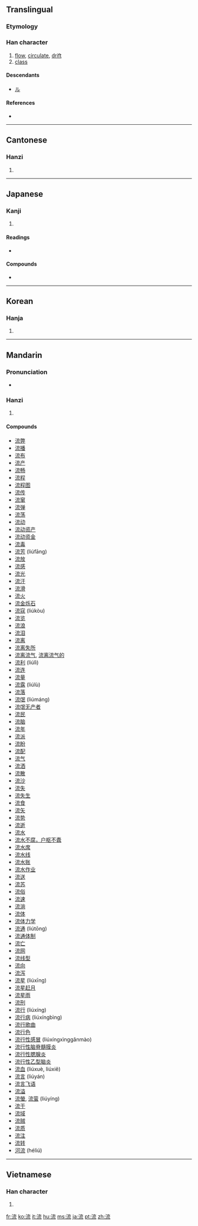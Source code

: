 ==Translingual==
===Etymology===
{{Han compound|水|alt1=氵|㐬|ls=psc|c1=s|c2=p}}

===Han character===
{{Han char|rn=85|rad=水|as=07|sn=9|four=3411<sub>3</sub>|canj=水卜戈山 (EYIU)|ids=⿰[[氵]][[㐬]]}}

# [[flow]], [[circulate]], [[drift]]
# [[class]]

====Descendants====
* [[ル]]

====References====
* {{Han ref|kx=0623.040|dkj=17572|dj=1019.070|hdz=31631.120|uh=6D41|ud=27969|bh=AC79|bd=44153}}

----

==Cantonese==

===Hanzi===
{{yue-hanzi|jyut=|y=lau4}}

# {{defn|Cantonese|sort=水07}}

----

==Japanese==

===Kanji===
{{ja-kanji|grade=3|rs=水07}}

# {{defn|Japanese}}

====Readings====
* {{ja-readings|on=[[りゅう]] (ryū), [[る]] (ru)|kun=[[ながれる]] (nagareru), [[ながす]] (nagasu), [[ながれ]] (nagare)}}

====Compounds====
*{{term|流派||school of thought|tr=[[りゅうは]], [[ryūha]]|lang=ja|sc=Jpan}}

----

==Korean==

===Hanja===
{{ko-hanja|hangeul=류>유|eumhun=|rv=ryu>yu|mr=ryu>yu|y=lyu>yu}}

# {{defn|Korean|sort=水07}}

----

==Mandarin==

===Pronunciation===
*{{audio|zh-liú.ogg|audio}}

===Hanzi===
{{cmn-hanzi|pin=[[liú]] ([[liu2]])|wg=liu<sup>2</sup>}}

# {{defn|Mandarin|sort=水07}}

====Compounds====
* [[流弊]]
* [[流播]]
* [[流布]]
* [[流产]]
* [[流畅]]
* [[流程]]
* [[流程图]]
* [[流传]]
* [[流窜]]
* [[流弹]]
* [[流荡]]
* [[流动]]
* [[流动资产]]
* [[流动资金]]
* [[流毒]]
* [[流芳]] (liúfāng)
* [[流放]]
* [[流感]]
* [[流光]]
* [[流汗]]
* [[流滑]]
* [[流火]]
* [[流金烁石]]
* [[流寇]] (liúkòu)
* [[流览]]
* [[流浪]]
* [[流泪]]
* [[流离]]
* [[流离失所]]
* [[流离流气]], [[流离流气的]]
* [[流利]] (liúlì)
* [[流连]]
* [[流量]]
* [[流露]] (liúlù)
* [[流落]]
* [[流氓]] (liúmáng)
* [[流氓无产者]]
* [[流民]]
* [[流脑]]
* [[流年]]
* [[流派]]
* [[流盼]]
* [[流配]]
* [[流气]]
* [[流洒]]
* [[流散]]
* [[流沙]]
* [[流失]]
* [[流失生]]
* [[流食]]
* [[流矢]]
* [[流势]]
* [[流逝]]
* [[流水]]
* [[流水不腐，户枢不蠹]]
* [[流水席]]
* [[流水线]]
* [[流水账]]
* [[流水作业]]
* [[流送]]
* [[流苏]]
* [[流俗]]
* [[流速]]
* [[流淌]]
* [[流体]]
* [[流体力学]]
* [[流通]] (liútōng)
* [[流通体制]]
* [[流亡]]
* [[流网]]
* [[流线型]]
* [[流向]]
* [[流泻]]
* [[流星]] (liúxīng)
* [[流星赶月]]
* [[流星雨]]
* [[流刑]]
* [[流行]] (liúxíng)
* [[流行病]] (liúxíngbìng)
* [[流行歌曲]]
* [[流行色]]
* [[流行性感冒]] (liúxíngxìnggǎnmào)
* [[流行性脑脊髓膜炎]]
* [[流行性腮腺炎]]
* [[流行性乙型脑炎]]
* [[流血]] (liúxuè, liúxiě)
* [[流言]] (liúyán)
* [[流言飞语]]
* [[流溢]]
* [[流螢]], [[流萤]] (liúyíng)
* [[流于]]
* [[流域]]
* [[流贼]]
* [[流质]]
* [[流注]]
* [[流转]]
* [[河流]] (héliú)

----

==Vietnamese==

===Han character===
{{vi-hantu|[[lưu]]|rs=水07}}

# {{defn|Vietnamese|sort=水07}}

[[fr:流]]
[[ko:流]]
[[it:流]]
[[hu:流]]
[[ms:流]]
[[ja:流]]
[[pt:流]]
[[zh:流]]